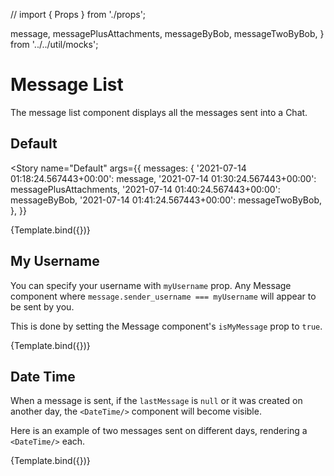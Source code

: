 
// import { Props } from './props';

  message,
  messagePlusAttachments,
  messageByBob,
  messageTwoByBob,
} from '../../util/mocks';

<Meta title="ChatFeed/MessageList" component={MessageList} />


# Message List

The message list component displays all the messages sent into a Chat.

## Default

<Story
  name="Default"
  args={{
    messages: {
      '2021-07-14 01:18:24.567443+00:00': message,
      '2021-07-14 01:30:24.567443+00:00': messagePlusAttachments,
      '2021-07-14 01:40:24.567443+00:00': messageByBob,
      '2021-07-14 01:41:24.567443+00:00': messageTwoByBob,
    },
  }}
>
  {Template.bind({})}
</Story>

<ArgsTable story="Default" />

## My Username

You can specify your username with `myUsername` prop. Any Message component where `message.sender_username === myUsername` will appear to be sent by you.

This is done by setting the Message component's `isMyMessage` prop to `true`.

<Canvas>
  <Story
    name="My Username"
    args={{
      messages: {
        '2021-07-14 01:18:24.567443+00:00': message,
        '2021-07-14 01:40:24.567443+00:00': messageByBob,
        '2021-07-14 01:41:24.567443+00:00': messageTwoByBob,
      },
      myUsername: 'bob_baker',
    }}
  >
    {Template.bind({})}
  </Story>
</Canvas>

## Date Time

When a message is sent, if the `lastMessage` is `null` or it was created on another day, the `<DateTime/>` component will become visible.

Here is an example of two messages sent on different days, rendering a `<DateTime/>` each.

<Canvas>
  <Story
    name="Date Time"
    args={{
      messages: {
        '2021-07-14 01:18:24.567443+00:00': message,
        '2021-07-15 01:40:24.567443+00:00': messageByBob,
      },
    }}
  >
    {Template.bind({})}
  </Story>
</Canvas>
